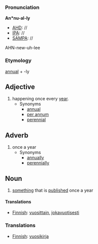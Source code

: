 ===Pronunciation===

'''An*nu-al-ly'''
*[[AHD]]: //
*[[IPA]]: //
*[[SAMPA]]: //
AHN-new-uh-lee
===Etymology===

[[annual]] + -ly

==Adjective==
# happening once every [[year]].
#* Synonyms
#** [[annual]]
#** [[per annum]]
#** [[perennial]]

==Adverb==
# once a year
#* Synonyms
#** [[annually]]
#** [[perennially]]

==Noun==
# [[something]] that is [[publish]]ed once a year

====Translations====

* [[Finnish]]: [[vuosittain]], [[jokavuotisesti]]

===Translations===

* [[Finnish]]: [[vuosikirja]]